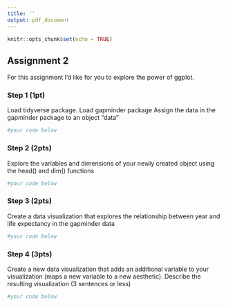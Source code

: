 ```yaml
---
title: ''
output: pdf_document
---
```


```r
knitr::opts_chunk$set(echo = TRUE)

```

## Assignment 2

For this assignment I'd like for you to explore the power of ggplot.

### Step 1 (1pt)

Load tidyverse package. Load gapminder package Assign the data in the gapminder package to an object "data"

```r
#your code below


```

### Step 2 (2pts)

Explore the variables and dimensions of your newly created object using the head() and dim() functions

```r
#your code below


```

### Step 3 (2pts)

Create a data visualization that explores the relationship between year and life expectancy in the gapminder data

```r
#your code below


```

### Step 4 (3pts)

Create a new data visualization that adds an additional variable to your visualization (maps a new variable to a new aesthetic). Describe the resulting visualization (3 sentences or less)

```r
#your code below


```
